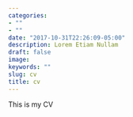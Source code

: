 ```yaml
---
categories:
- ""
- ""
date: "2017-10-31T22:26:09-05:00"
description: Lorem Etiam Nullam
draft: false
image:
keywords: ""
slug: cv
title: cv
---
```


This is my CV